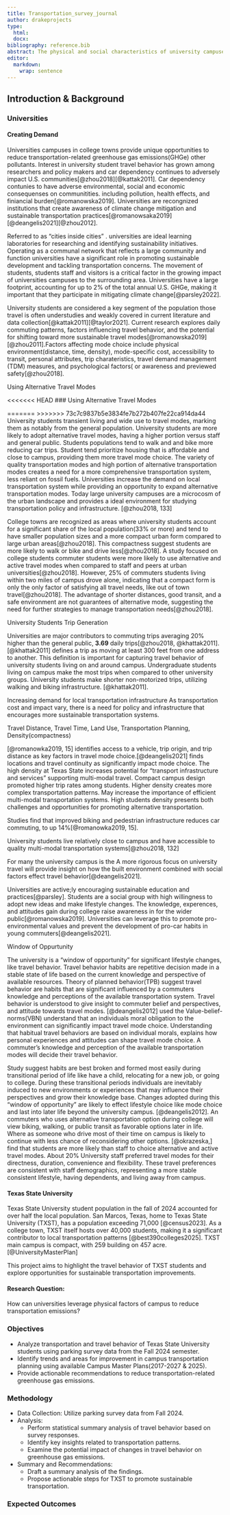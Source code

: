 ```yaml
---
title: Transportation_survey_journal
author: drakeprojects
type:
  html:
  docx:
bibliography: reference.bib
abstract: The physical and social characteristics of university campuses provide a unique position for reducing transportation-related greenhouse gas emissions (@zhou2018). Travel behavior is influenced by both physical infrastructure and social factors, including personal perspectives, satisfaction, and attitudes, which determine commuters' mode choices (@deangelis2021). To efficiently reduce emissions from transportation, universities must capitalize on this crucial transition period when students show an increased likelihood of adopting sustainable travel behaviors (@deangelis2021). San Marcos, Texas, has a population of over 71,000 (@census2023) and is often recognized as a notable college town (@best390colleges2025). With a population of over 40,000, TXST students account for more than half of the local population. Breaking a 125-year record in the Fall of 2024, the TXST student population is increasing. San Marcos’ dense urban landscape and TXST’s compact campus create a distinct opportunity for employing and assessing novel transportation interventions. This project will provide a summary analysis of Texas State University students' travel behavior using parking survey data from the fall semester of 2024. The results of this analysis will provide insight leveraging campus characteristics and existing multi-modal systems to reduce transportation emissions. The contributions of this research will aid in future transportation planning and policy, particularly the implementation of the Texas State University 2025 Campus Master Plan.
editor: 
  markdown: 
    wrap: sentence
---
```


## Introduction & Background

### Universities

#### Creating Demand

Universities campuses in college towns provide unique opportunities to reduce transportation-related greenhouse gas emissions(GHGe) other pollutants.
Interest in university student travel behavior has grown among researchers and policy makers and car dependency continues to adversely impact U.S. communities[@zhou2018][@kattak2011].
Car dependency contunies to have adverse environmental, social and economic consequenses on communitities.
including pollution, health effects, and finiancial burden[@romanowska2019].
Universities are recongnized institutions that create awareness of climate change mitigation and sustainable transportation practices[@romanowsaka2019][@deangelis2021][@zhou2012].

Referred to as "cities inside cities" .
universities are ideal learning laboratories for researching and identifying sustainability initiatives.
Operating as a communal network that reflects a large community and function universities have a significant role in promoting sustainable development and tackling transportation concerns.
The movement of students, students staff and visitors is a critical factor in the growing impact of universities campuses to the surrounding area.
Universities have a large footprint, accounting for up to 2% of the total annual U.S.
GHGe, making it important that they participate in mitigating climate change[@parsley2022].

University students are considered a key segment of the population those travel is often understudies and weakly covered in current literature and data collection[@kattak2011][@taylor2021].
Current research explores daily commuting patterns, factors influencing travel behavior, and the potential for shifting toward more sustainable travel modes[@romanowska2019][@zhou2011].Factors affecting mode choice include physical environment(distance, time, density), mode-specific cost, accessibility to transit, personal attributes, trip charateristics, travel demand management (TDM) measures, and psychological factors( or awareness and previewed safety[@zhou2018].

Using Alternative Travel Modes

<<<<<<< HEAD
### Using Alternative Travel Modes

=======
>>>>>>> 73c7c9837b5e3834fe7b272b407fe22ca914da44
University students transient living and wide use to travel modes, marking them as notably from the general population.
University students are more likely to adopt alternative travel modes, having a higher portion versus staff and general public.
Students populations tend to walk and and bike more reducing car trips.
Student tend prioritize housing that is affordable and close to campus, providing them more travel mode choice.
The variety of quality transportation modes and high portion of alternative transportation modes creates a need for a more comprehensive transportation system, less reliant on fossil fuels.
Universities increase the demand on local transportation system while providing an opportunity to expand alternative transportation modes.
Today large university campuses are a microcosm of the urban landscape and provides a ideal environment for studying transportation policy and infrastructure.
[@zhou2018, 133]

College towns are recognized as areas where university students account for a significant share of the local population(33% or more) and tend to have smaller population sizes and a more compact urban form compared to large urban areas[@zhou2018].
This compactness suggest students are more likely to walk or bike and drive less[@zhou2018].
A study focused on college students commuter students were more likely to use alternative and active travel modes when compared to staff and peers at urban universities[@zhou2018].
However, 25% of commuters students living within two miles of campus drove alone, indicating that a compact form is only the only factor of satisfying all travel needs, like out of town travel[@zhou2018].
The advantage of shorter distances, good transit, and a safe environment are not guarantees of alternative mode, suggesting the need for further strategies to manage transportation needs[@zhou2018].

University Students Trip Generation

Universities are major contributors to commuting trips averaging 20% higher than the general public, **3.69** daily trips[@zhou2018, @khattak2011].
[@khattak2011] defines a trip as moving at least 300 feet from one address to another.
This definition is important for capturing travel behavior of university students living on and around campus.
Undergraduate students living on campus make the most trips when compared to other university groups.
University students make shorter non-motorized trips, utilizing walking and biking infrastructure.
[@khattak2011].

Increasing demand for local transportation infrastructure As transportation cost and impact vary, there is a need for policy and infrastructure that encourages more sustainable transportation systems.

Travel Distance, Travel Time, Land Use, Transportation Planning, Density(compactness)

[@romanowka2019, 15] identifies access to a vehicle, trip origin, and trip distance as key factors in travel mode choice.[@deangelis2021] finds locations and travel continuity as significantly impact mode choice.
The high density at Texas State increases potential for "transport infrastructure and services" supporting multi-modal travel.
Compact campus design promoted higher trip rates among students.
Higher density creates more complex transportation patterns.
May increase the importance of efficient multi-modal transportation systems.
High students density presents both challenges and opportunities for promoting alternative transportation.

Studies find that improved biking and pedestrian infrastructure reduces car commuting, to up 14%[@romanowka2019, 15].

University students live relatively close to campus and have accessible to quality multi-modal transportation systems[@zhou2018, 132]

For many the university campus is the A more rigorous focus on university travel will provide insight on how the built environment combined with social factors effect travel behavior[@deangelis2021].

Universities are active;ly encouraging sustainable education and practices[@parsley].
Students are a social group with high willingness to adopt new ideas and make lifestyle changes.
The knowledge, experences, and attitudes gain during college raise awareness in for the wider public[@romanowska2019].
Universities can leverage this to promote pro-environmental values and prevent the development of pro-car habits in young commuters[@deangelis2021].

Window of Oppurtunity

The university is a "window of opportunity" for significant lifestyle changes, like travel behavior.
Travel behavior habits are repetitive decision made in a stable state of life based on the current knowledge and perspective of available resources.
Theory of planned behavior(TPB) suggest travel behavior are habits that are significant influenced by a commuters knowledge and perceptions of the available transportation system.
Travel behavior is understood to give insight to commuter belief and perspectives, and attitude towards travel modes.
[@deangelis2012] used the Value-belief-norms(VBN) understand that an individuals moral obligation to the environment can significantly impact travel mode choice.
Understanding that habitual travel behaviors are based on individual morals, explains how personal experiences and attitudes can shape travel mode choice.
A commuter's knowledge and perception of the available transportation modes will decide their travel behavior.

Study suggest habits are best broken and formed most easily during transitional period of life like have a child, relocating for a new job, or going to college.
During these transitional periods individuals are inevitably induced to new environments or experiences that may influence their perspectives and grow their knowledge base.
Changes adopted during this "window of opportunity" are likely to effect lifestyle choice like mode choice and last into later life beyond the university campus.
[@deangelis2012].
An commuters who uses alternative transportation option during college will view biking, walking, or public transit as favorable options later in life.
Where as someone who drive most of their time on campus is likely to continue with less chance of reconsidering other options.
[@okrazeska,] find that students are more likely than staff to choice alternative and active travel modes.
About 20% University staff preferred travel modes for their directness, duration, convenience and flexibility.
These travel preferences are consistent with staff demographics, representing a more stable consistent lifestyle, having dependents, and living away from campus.

#### Texas State University

Texas State University student population in the fall of 2024 accounted for over half the local population.
San Marcos, Texas, home to Texas State University (TXST), has a population exceeding 71,000 [@census2023].
As a college town, TXST itself hosts over 40,000 students, making it a significant contributor to local transportation patterns [@best390colleges2025].
TXST main campus is compact, with 259 building on 457 acre.[@UniversityMasterPlan]

This project aims to highlight the travel behavior of TXST students and explore opportunities for sustainable transportation improvements.

#### Research Question:

How can universities leverage physical factors of campus to reduce transportation emissions?

### Objectives

-   Analyze transportation and travel behavior of Texas State University students using parking survey data from the Fall 2024 semester.
-   Identify trends and areas for improvement in campus transportation planning using available Campus Master Plans(2017-2027 & 2025).
-   Provide actionable recommendations to reduce transportation-related greenhouse gas emissions.

### Methodology

-   Data Collection: Utilize parking survey data from Fall 2024.
-   Analysis:
    -   Perform statistical summary analysis of travel behavior based on survey responses.
    -   Identify key insights related to transportation patterns.
    -   Examine the potential impact of changes in travel behavior on greenhouse gas emissions.
-   Summary and Recommendations:
    -   Draft a summary analysis of the findings.
    -   Propose actionable steps for TXST to promote sustainable transportation.

### Expected Outcomes
